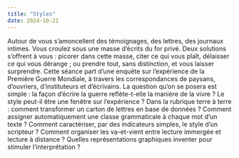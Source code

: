 ```yaml
---
title: "Styles"
date: 2024-10-21
---
```


Autour de vous s'amoncellent des témoignages, des lettres, des journaux intimes. Vous croulez sous une masse d'écrits du for privé. Deux solutions s'offrent à vous : picorer dans cette masse, citer ce qui vous plaît, délaisser ce qui vous dérange ; ou prendre tout, sans distinction, et vous laisser surprendre. Cette séance part d'une enquête sur l'expérience de la Première Guerre Mondiale, à travers les correspondances de paysans, d'ouvriers, d'instituteurs et d'écrivains. La question qu'on se posera est simple : la façon d'écrire la guerre reflète-t-elle la manière de la vivre ? Le style peut-il être une fenêtre sur l'expérience ? Dans la rubrique terre à terre : comment transformer un carton de lettres en base de données ? Comment assigner automatiquement une classe grammaticale à chaque mot d'un texte ? Comment caractériser, par des indicateurs simples, le style d'un scripteur ? Comment organiser les va-et-vient entre lecture immergée et lecture à distance ? Quelles représentations graphiques inventer pour stimuler l'interprétation ?